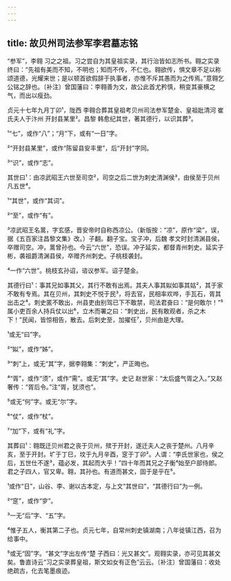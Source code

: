 ```yaml
---
---
---
```

title: 故贝州司法参军李君墓志铭
---







“参军”，李翱 习之之祖。习之尝自为其皇祖实录，其行治皆如志所书。翱之实录终曰：“先祖有美而不知，不明也；知而不传，不仁也。翱欲传，惧文章不足以称颂道德，光耀来世；是以顿首欲假辞于执事者，亦惟不斥其愚而为之传焉。”意翱乞公铭之辞也。〔补注〕曾国藩曰：李翱善为文，故公此首尤矜慎，稍变其豪横之气，而出以瘦劲。

贞元十七年九月丁卯¹，陇西 李翱合葬其皇祖考贝州司法参军楚金、皇祖妣清河 崔氏夫人于汴州 开封县某里²。昌黎 韩愈纪其世，著其德行，以识其葬³。

¹“七”，或作“八”；“月”下，或有“一日”字。

²“开封县某里”，或作“陈留县安丰里”，后“开封”字同。

³“识”，或作“志”。

其世曰¹：由凉武昭王六世至司空²，司空之后二世为刺史清渊侯³，由侯至于贝州凡五世⁴。

¹“其世”，或作“其词”。

²“至”，或作“有”。

³凉武昭王名暠，字玄感，晋安帝时自称西凉公。（新版按：“凉”，原作“梁”，误，据《五百家注昌黎文集》改。）子翻。翻子宝。宝子冲，后魏 孝文时封清渊县侯，卒赠司空。冲，暠曾孙也。今云“六世”，恐误。冲子延实，都督青州刺史。延实子彬，袭祖爵清渊县侯，卒赠齐州刺史。子桃枝袭封。

⁴一作“六世”。桃枝玄孙诏，谘议参军。诏子楚金。

其德行曰¹：事其兄如事其父，其行不敢有出焉。其夫人事其姒如事其姑²，其于家不敢有专焉。其在贝州，其刺史不悦于民³，将去官，民相率欢哗，手瓦石，胥其出击之⁴。刺史匿不敢出，州县吏由别驾已下不敢禁，司法君奋曰：“是何敢尔！”⁵属小吏百余人持兵仗以出⁶，立木而署之曰：“刺史出，民有敢观者，杀之木下！”民闻，皆惊相告，散去。后刺史至，加擢任⁷，贝州由是大理。

¹或无“曰”字。

²“姒”，或作“姊”。

³“刺”上，或无“其”字，据李翱集：“刺史”，严正晦也。

⁴“胥”，或作“须”，或作“需”。或无“其”字。史记 赵世家：“太后盛气胥之入。”又赵奢传：“胥后令。”注“胥，犹须也”。

⁵或无“何”字。或无“尔”字。

⁶“仗”，或作“杖”。

⁷“加”下，或有“礼”字。

其葬曰¹：翱既迁贝州君之丧于贝州，殡于开封，遂迁夫人之丧于楚州。八月辛亥，至于开封。圹于丁巳，坟于九月辛酉，窆于丁卯²。人谓：“李氏世家也，侯之后，五世仕不遂³，蕴必发，其起而大乎！”四十年而其兄之子衡⁴始至户部侍郎。君之子四人，官又卑。翱，其孙也。有道而甚文，固于是乎在⁵。

¹或作“日”，山谷、李、谢以古本定，与上文“其世曰”，“其德行曰”为一例。

²“窆”，或作“穸”。

³一无“后”字、“五”字。

⁴惟子五人，衡其第二子也。贞元七年，自常州刺史镇湖南；八年徙镇江西，召为给事中。

⁵或无“固”字。“甚文”字出左传“楚 子西曰：光又甚文”。观翱实录，亦可见其甚文矣。鲁直诗云“习之实录葬皇祖，斯文如女有正色”云云。〔补注〕曾国藩曰：收处绝疏古，化去笔墨痕迹。